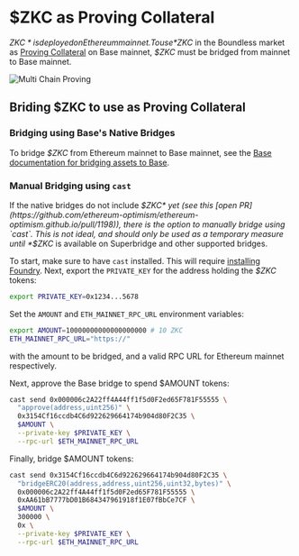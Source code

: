 # $ZKC as Proving Collateral

*$ZKC* is deployed on Ethereum mainnet. To use *$ZKC* in the Boundless market as [Proving Collateral](/provers/quick-start#deposit-collateral) on Base mainnet, *$ZKC* must be bridged from mainnet to Base mainnet.

![Multi Chain Proving](/multi_chain_proving.png)

## Briding $ZKC to use as Proving Collateral

### Bridging using Base's Native Bridges

To bridge *$ZKC* from Ethereum mainnet to Base mainnet, see the [Base documentation for bridging assets to Base](https://docs.base.org/base-chain/network-information/bridges-mainnet).

### Manual Bridging using `cast`

If the native bridges do not include *$ZKC* yet (see this [open PR](https://github.com/ethereum-optimism/ethereum-optimism.github.io/pull/1198)), there is the option to manually bridge using `cast`. This is not ideal, and should only be used as a temporary measure until *$ZKC* is available on Superbridge and other supported bridges.

To start, make sure to have `cast` installed. This will require [installing Foundry](https://getfoundry.sh/introduction/installation/). Next, export the `PRIVATE_KEY` for the address holding the *$ZKC* tokens:

```bash
export PRIVATE_KEY=0x1234...5678
```

Set the `AMOUNT` and `ETH_MAINNET_RPC_URL` environment variables:

```bash
export AMOUNT=10000000000000000000 # 10 ZKC
ETH_MAINNET_RPC_URL="https://"
```

with the amount to be bridged, and a valid RPC URL for Ethereum mainnet respectively.

Next, approve the Base bridge to spend $AMOUNT tokens:

```bash
cast send 0x000006c2A22ff4A44ff1f5d0F2ed65F781F55555 \
  "approve(address,uint256)" \
  0x3154Cf16ccdb4C6d922629664174b904d80F2C35 \
  $AMOUNT \
  --private-key $PRIVATE_KEY \
  --rpc-url $ETH_MAINNET_RPC_URL
```

Finally, bridge $AMOUNT tokens:

```bash
cast send 0x3154Cf16ccdb4C6d922629664174b904d80F2C35 \
  "bridgeERC20(address,address,uint256,uint32,bytes)" \
  0x000006c2A22ff4A44ff1f5d0F2ed65F781F55555 \
  0xAA61bB7777bD01B684347961918f1E07fBbCe7CF \
  $AMOUNT \
  300000 \
  0x \
  --private-key $PRIVATE_KEY \
  --rpc-url $ETH_MAINNET_RPC_URL
```

